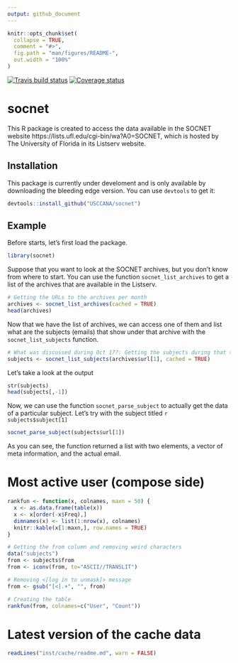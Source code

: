 ```yaml
---
output: github_document
---
```


<!-- README.md is generated from README.Rmd. Please edit that file -->

```r
knitr::opts_chunk$set(
  collapse = TRUE,
  comment = "#>",
  fig.path = "man/figures/README-",
  out.width = "100%"
)
```

[![Travis build status](https://travis-ci.org/USCCANA/socnet.svg?branch=master)](https://travis-ci.org/USCCANA/socnet)
 [![Coverage status](https://codecov.io/gh/USCCANA/socnet/branch/master/graph/badge.svg)](https://codecov.io/github/USCCANA/socnet?branch=master)

# socnet

This R package is created to access the data available in the
SOCNET website https://lists.ufl.edu/cgi-bin/wa?A0=SOCNET, which is hosted
by The University of Florida in its Listserv website.

## Installation

This package is currently under develoment and is only available by downloading the bleeding edge version. You can use `devtools` to get it:

```r
devtools::install_github("USCCANA/socnet")
```


## Example

Before starts, let's first load the package.

```r
library(socnet)
```

Suppose that you want to look at the SOCNET archives, but you don't know from where to start. You can use the function `socnet_list_archives` to get a list of the archives that are available in the Listserv. 

```r
# Getting the URLs to the archives per month
archives <- socnet_list_archives(cached = TRUE)
head(archives)
```

Now that we have the list of archives, we can access one of them and list what are the subjects (emails) that show under that archive with the `socnet_list_subjects` function.

```r
# What was discussed during Oct 17?: Getting the subjects during that time
subjects <- socnet_list_subjects(archives$url[1], cached = TRUE)
```

Let's take a look at the output

```r
str(subjects)
head(subjects[,-1])
```

Now, we can use the function `socnet_parse_subject` to actually get the data of a particular subject. Let's try with the subject titled ``r subjects$subject[1]``

```r
socnet_parse_subject(subjects$url[1])
```

As you can see, the function returned a list with two elements, a vector of meta information, and the actual email.

# Most active user (compose side)

```r
rankfun <- function(x, colnames, maxn = 50) {
  x <- as.data.frame(table(x))
  x <- x[order(-x$Freq),]
  dimnames(x) <- list(1:nrow(x), colnames)
  knitr::kable(x[1:maxn,], row.names = TRUE)  
}

# Getting the from column and removing weird characters
data("subjects")
from <- subjects$from
from <- iconv(from, to="ASCII//TRANSLIT")

# Removing <[log in to unmask]> message
from <- gsub("[<].+", "", from)

# Creating the table
rankfun(from, colnames=c("User", "Count"))
```


# Latest version of the cache data

```r
readLines("inst/cache/readme.md", warn = FALSE)
```

